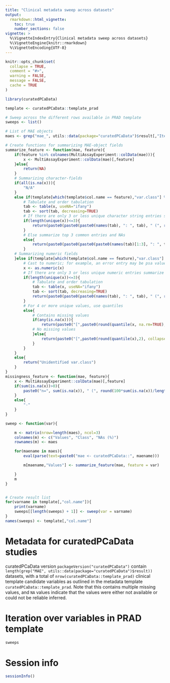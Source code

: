 ```yaml
---
title: "Clinical metadata sweep across datasets"
output: 
  rmarkdown::html_vignette:
    toc: true
    number_sections: false
vignette: >
  %\VignetteIndexEntry{Clinical metadata sweep across datasets}
  %\VignetteEngine{knitr::rmarkdown}
  %\VignetteEncoding{UTF-8}
---
```


```r
knitr::opts_chunk$set(
  collapse = TRUE,
  comment = "#>",
  warning = FALSE,
  message = FALSE,
  cache = TRUE
)

library(curatedPCaData)

template <- curatedPCaData::template_prad

# Sweep across the different rows available in PRAD template
sweeps <- list()

# List of MAE objects
maes <- grep("mae_", utils::data(package="curatedPCaData")$result[,"Item"], value=TRUE)

# Create functions for summarizing MAE-object fields
summarize_feature <- function(mae, feature){
	if(feature %in% colnames(MultiAssayExperiment::colData(mae))){
		x <- MultiAssayExperiment::colData(mae)[,feature]
	}else{
		return(NA)
	}
	# Summarizing character-fields
	if(all(is.na(x))){
		"N/A"
	}
	else if(template[which(template$col.name == feature),"var.class"] %in% c("character", "string")){
		# Tabulate and order tabulation
		tab <- table(x, useNA="ifany")
		tab <- sort(tab, decreasing=TRUE)
		# If there are only 3 or less unique character string entries summarize them
		if(length(unique(x))<=3){
			return(paste0(paste0(paste0(names(tab), ": ", tab), " (", round(tab/sum(tab)*100,0), "%)"), collapse=";"))
		}
		# Else summarize top 3 common entries and NAs
		else{
			return(paste0(paste0(paste0(paste0(names(tab)[1:3], ": ", tab[1:3]), " (", round(tab[1:3]/sum(tab)*100,0), "%)"), collapse=";"), "; ..."))
		}		
	# Summarizing numeric fields
	}else if(template[which(template$col.name == feature),"var.class"] %in% c("integer", "numeric")){
		# Cast to numeric; for example, an error entry may be psa value ">2000" causing string value
		x <- as.numeric(x)
		# If there are only 3 or less unique numeric entries summarize them tabulated
		if(length(unique(x))<=3){
			# Tabulate and order tabulation
			tab <- table(x, useNA="ifany")
			tab <- sort(tab, decreasing=TRUE)
			return(paste0(paste0(paste0(names(tab), ": ", tab), " (", round(tab/sum(tab)*100,0), "%)"), collapse=";"))
		}
		# For 4 or more unique values, use quantiles
		else{
			# Contains missing values
			if(any(is.na(x))){
				return(paste0("[",paste0(round(quantile(x, na.rm=TRUE),2), collapse=","),"], NA n=", sum(is.na(x))))
			# No missing values
			}else{ 
				return(paste0("[",paste0(round(quantile(x),2), collapse=", "),"]"))
			}
		}		
	}
	else{
		return("Unidentified var.class")
	}
}
missingness_feature <- function(mae, feature){
	x <- MultiAssayExperiment::colData(mae)[,feature]
	if(sum(is.na(x))>0){
		paste0("n=", sum(is.na(x)), " (", round(100*sum(is.na(x))/length(x),0), "%)")
	}
	else{
		"-"
	}
}

sweep <- function(var){ 

	m <- matrix(nrow=length(maes), ncol=3)
	colnames(m) <- c("Values", "Class", "NAs (%)")
	rownames(m) <- maes

	for(maename in maes){
		eval(parse(text=paste0("mae <- curatedPCaData::", maename)))

		m[maename,"Values"] <- summarize_feature(mae, feature = var)

	}
	m
}		


# Create result list
for(varname in template[,"col.name"]){
	print(varname)
	sweeps[[length(sweeps) + 1]] <- sweep(var = varname)
}
names(sweeps) <- template[,"col.name"]

```

# Metadata for curatedPCaData studies

curatedPCaData version ```packageVersion("curatedPCaData")``` contain ```length(grep("MAE", utils::data(package="curatedPCaData")$result))``` datasets, with a total of ```nrow(curatedPCaData::template_prad)``` clinical template candidate variables as outlined in the metadata template `curatedPCaData::template_prad`. Note that this contains multiple missing values, and `NA` values indicate that the values were either not available or could not be reliable inferred.

# Iteration over variables in PRAD template

```r
sweeps
```

# Session info

```r
sessionInfo()
```


